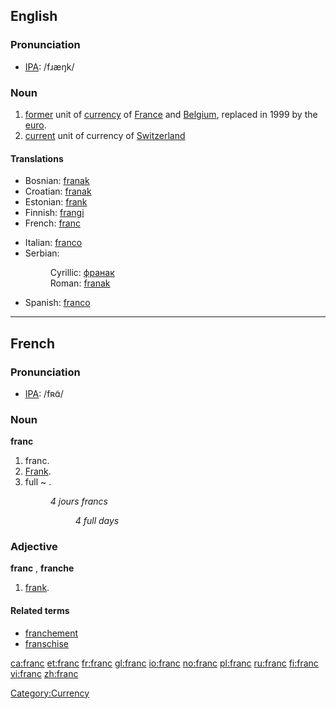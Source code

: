 ==English==

===Pronunciation===
*[[IPA]]: /fɹæŋk/

===Noun===
{{wikipedia}}
{{en-noun}}

# [[former]] unit of [[currency]] of [[France]] and [[Belgium]], replaced in 1999 by the [[euro]].
# [[current]] unit of currency of [[Switzerland]]

====Translations====
{{top}}
*Bosnian: [[franak#Bosnian|franak]] {{m}}
*Croatian: [[franak#Croatian|franak]] {{m}}
*Estonian: [[frank]]
*Finnish: [[frangi]]
*French: [[franc#French|franc]] {{m}}
{{mid}}
*Italian: [[franco]] {{m}}
*Serbian:
*:Cyrillic: [[франак#Serbian|франак]] {{m}}
*:Roman: [[franak#Serbian|franak]] {{m}}
*Spanish: [[franco]] {{m}}
{{bottom}}

[[Category:Currency]]
----

==French==
===Pronunciation===
*[[IPA]]: /fʀɑ̃/
===Noun===
'''franc''' {{m}}
# franc.
# [[Frank]].
# full ~ .
#:''4 jours francs''
#::''4 full days''
===Adjective===
'''franc''' {{m}}, '''franche''' {{f}}
# [[frank]].
====Related terms====
*[[franchement]]
*[[franschise]]

[[ca:franc]]
[[et:franc]]
[[fr:franc]]
[[gl:franc]]
[[io:franc]]
[[no:franc]]
[[pl:franc]]
[[ru:franc]]
[[fi:franc]]
[[vi:franc]]
[[zh:franc]]
